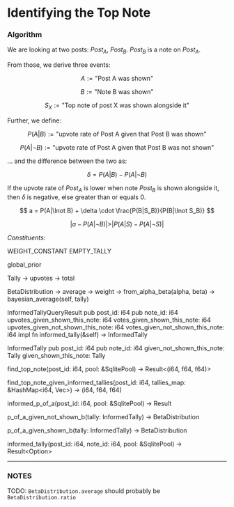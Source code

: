 # Identifying the Top Note

### Algorithm

We are looking at two posts: $Post_A$, $Post_B$.
$Post_B$ is a note on $Post_A$.

From those, we derive three events:

$$
A := \text{"Post A was shown"}
$$

$$
B := \text{"Note B was shown"}
$$

$$
S_X := \text{"Top note of post X was shown alongside it"}
$$

Further, we define:

$$
P(A|B) := \text{"upvote rate of Post A given that Post B was shown"}
$$

$$
P(A|\lnot B) := \text{"upvote rate of Post A given that Post B was not shown"}
$$

... and the difference between the two as:

$$
\delta = P(A|B) - P(A|\lnot B)
$$

If the upvote rate of $Post_A$ is lower when note $Post_B$ is shown alongside
it, then $\delta$ is negative, else greater than or equals 0.

$$
a = P(A|\lnot B) + \delta \cdot \frac{P(B|S_B)}{P(B|\lnot S_B)}
$$

$$
|a - P(A|\lnot B)| > |P(A|S) - P(A|\lnot S)|
$$



*Constituents:*

WEIGHT_CONSTANT
EMPTY_TALLY

global_prior

Tally
  -> upvotes
  -> total

BetaDistribution
  -> average
  -> weight
  -> from_alpha_beta(alpha, beta)
  -> bayesian_average(self, tally)

InformedTallyQueryResult
  pub post_id: i64
  pub note_id: i64
  upvotes_given_shown_this_note: i64
  votes_given_shown_this_note: i64
  upvotes_given_not_shown_this_note: i64
  votes_given_not_shown_this_note: i64
  impl fn informed_tally(&self)
    -> InformedTally

InformedTally
  pub post_id: i64
  pub note_id: i64
  given_not_shown_this_note: Tally
  given_shown_this_note: Tally

find_top_note(post_id: i64, pool: &SqlitePool)
  -> Result<(i64, f64, f64)>

find_top_note_given_informed_tallies(post_id: i64, tallies_map: &HashMap<i64, Vec<InformedTally>>)
  -> (i64, f64, f64)

informed_p_of_a(post_id: i64, pool: &SqlitePool)
  -> Result<BetaDistribution>

p_of_a_given_not_shown_b(tally: InformedTally)
  -> BetaDistribution

p_of_a_given_shown_b(tally: InformedTally)
  -> BetaDistribution

informed_tally(post_id: i64, note_id: i64, pool: &SqlitePool)
  -> Result<Option<InformedTally>>

----

### NOTES

TODO: `BetaDistribution.average` should probably be `BetaDistribution.ratio`





